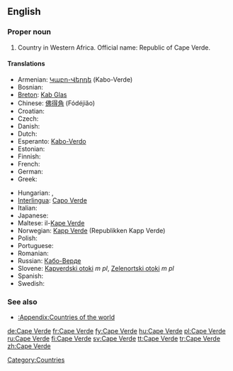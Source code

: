 ==English==
{{wikipedia}}

===Proper noun===
{{en-proper noun}}

# Country in Western Africa. Official name: Republic of Cape Verde.

====Translations====
{{trans-top|country in Western Africa}}
* Armenian: [[Կաբո-Վերդե]] (Kabo-Verde)
* Bosnian: {{t-|bs|Zelenortska Republika|f}}
* [[Breton]]: [[Kab Glas]]
* Chinese: [[佛得角]] (Fódéjiăo)
* Croatian: {{t-|hr|Zelenortska Republika|f}}
* Czech: {{t-|cs|Kapverdy|m|p}}
* Danish: {{t-|da|Kap Verde}}
* Dutch: {{t+|nl|Kaapverdië}}
* Esperanto: [[Kabo-Verdo]]
* Estonian: {{t-|et|Roheneemesaared}}
* Finnish: {{t+|fi|Kap Verde}}
* French: {{t+|fr|Cap-Vert}}
* German: {{t+|de|Kap Verde}}
* Greek: {{t-|el|Πράσινο Ακρωτήριο|n|tr=Prásino Akrotírio|sc=Grek}}
{{trans-mid}}
* Hungarian: {{t+|hu|Zöld-foki Köztársaság}}, {{t-|hu|Zöld-foki-szigetek}}
* [[Interlingua]]: [[Capo Verde]]
* Italian: {{t-|it|Capo Verde}}
* Japanese: {{t+|ja|カーボベルデ|tr=Kāboberude|sc=Jpan}}
* Maltese: il-[[Kape Verde]]
* Norwegian: [[Kapp Verde]] (Republikken Kapp Verde)
* Polish: {{t+|pl|Republika Zielonego Przylądka|f}}
* Portuguese: {{t+|pt|Cabo Verde}}
* Romanian: {{t-|ro|Capul Verde|n}}
* Russian: [[Кабо-Верде]]
* Slovene: [[Kapverdski otoki]] ''m pl'', [[Zelenortski otoki]] ''m pl''
* Spanish: {{t+|es|Cabo Verde}}
* Swedish: {{t+|sv|Kap Verde}}
{{trans-bottom}}

===See also===
* [[:Appendix:Countries of the world]]

[[Category:Countries]]

[[de:Cape Verde]]
[[fr:Cape Verde]]
[[fy:Cape Verde]]
[[hu:Cape Verde]]
[[pl:Cape Verde]]
[[ru:Cape Verde]]
[[fi:Cape Verde]]
[[sv:Cape Verde]]
[[tt:Cape Verde]]
[[tr:Cape Verde]]
[[zh:Cape Verde]]